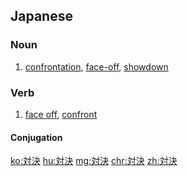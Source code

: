 ==Japanese==
{{ja-kanjitab|たい|けつ|yomi=o}}

===Noun===
{{ja-noun|たいけつ}}

# [[confrontation]], [[face-off]], [[showdown]]

===Verb===
{{ja-verb-suru|たいけつ}}

# [[face off]], [[confront]]

====Conjugation====
{{ja-suru|たいけつ}}

[[ko:対決]]
[[hu:対決]]
[[mg:対決]]
[[chr:対決]]
[[zh:対決]]